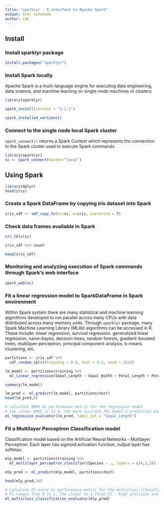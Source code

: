 ```yaml
---
title: "sparklyr - R interface to Apache Spark"
output: html_notebook
author: LAC
---
```


## Install

### Install sparklyr package

```r
install.packages("sparklyr")
```

### Install Spark locally

Apache Spark is a multi-language engine for executing data engineering, data science, and machine learning on single-node machines or clusters.

```r
library(sparklyr)

spark_install(version = "3.1.1")
```

```r
spark_installed_versions()
```
### Connect to the single node local Spark cluster 

`spark_connect()` returns a Spark Context which represents the connection to the Spark cluster used to execute Spark commands

```r
library(sparklyr)
sc <- spark_connect(master="local")
```

## Using Spark

```r
library(dplyr)
head(iris)
```

### Create a Spark DataFrame by copying iris dataset into Spark

```r
iris_sdf <- sdf_copy_to(sc=sc, x=iris, overwrite = T)
```

### Check data frames available in Spark

```r
src_tbls(sc)
```

```r
iris_sdf %>% count
```

```r
head(iris_sdf)
```
### Monitoring and analyzing execution of Spark commands through Spark's web interface

```r
spark_web(sc)
```

### Fit a linear regression model to SparkDataFrame in Spark environment

Within Spark system there are many statistical and machine learning algorithms developed to run parallel across many CPUs with data distributed across many memory units. Through `sparklyr` package, many Spark Machine Learning Library (MLlib) algorithms can be accessed in R. These include: linear regression, survival regression. generalized linear regression, naive-bayes, decision trees, random forests, gradient-boosted trees, multilayer perceptron, principal component analysis, k-means clustering, etc.

```r
partitions <- iris_sdf %>%
  sdf_random_split(training = 0.8, test = 0.2, seed = 2222)

lm_model <- partitions$training %>%
  ml_linear_regression(Sepal_Length ~ Sepal_Width + Petal_Length + Petal_Width)

summary(lm_model)
```

```r
lm_pred <- ml_predict(lm_model, partitions$test)
head(lm_pred,6)
```

```r
# calculate RMSE as performance metric for the regression model
# the closer RMSE is to 0, the more accurate the model's predictive power
ml_regression_evaluator(lm_pred, label_col = "Sepal_Length") 
```

### Fit a Multilayer Perceptron Classification model 

Classification model based on the Artificial Neural Networks - Multilayer Perceptron. Each layer has sigmoid activation function, output layer has softmax.
```r
mlp_model <- partitions$training %>%
  ml_multilayer_perceptron_classifier(Species ~ ., layers = c(4,3,3))

mlp_pred <- ml_predict(mlp_model, partitions$test)

head(mlp_pred,10)
```

```r
# calculate F1-score as performance metric for the multiclass classification model
# F1 ranges from 0 to 1. The closer to 1 (high F1 - high precision and recall), the better the model
ml_multiclass_classification_evaluator(mlp_pred)
```